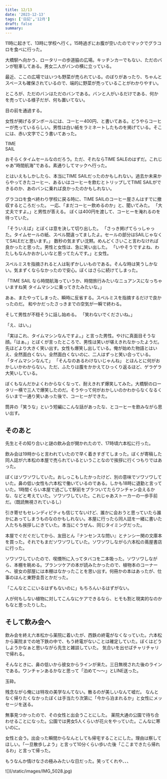 ```yaml
---
title: 12/13
date: '2023-12-13'
tags: ['日記','12月']
draft: false
summary: 
---
```

11時に起きて、13時に学校へ行く。15時過ぎにお腹が空いたのでマックでグラコロを食べに行った。

大橋駅へ向かう、ロータリーの歩道脇の広場。キッチンカーでもない、ただのバンが駐車してある。男女二人がバンの横に立っている。

最近、ここの広場ではいつも野菜が売られている。のぼりがあったり、ちゃんとスペースも確保されているので、端的に野菜が売っていることがわかりやすい。

ところが、ただのバンはただのバンである。バンと人がいるだけである、何かを売っている様子だが、何も置いてない。

目の前を通過する。

女性が掲げるダンボールには、コーヒー400円、と書いてある。どうやらコーヒーが売っているらしい。男性は白い紙をラミネートしたものを掲げている。そこには、赤い文字でこう書いてあった。

<div class="px-5 text-brorange text-bold">
	TIME <br />SAIL
</div>

おそらくタイムセールなのだろう。ただ、それならTIME SALEのはずだ。これじゃあ"時間航海"である。素通りしてマックへ行った。

とはいえもしかしたら、本当にTIME SAILだったのかもしれない。過去か未来からやってきたコーヒー、あるいはコーヒーを飲むとトリップしてTIME SAILができるのか、あのバンに乗れば良かったのかもしれない。

グラコロを食べ終わり学校に戻る時に、TIME SAILのコーヒー屋さんはすでに撤収するところだった。
一応、「まだコーヒー飲めるのか」と、聞いてみた。
「大丈夫ですよ。」と男性が答える。
ぼくは400円を渡して、コーヒーを淹れるのを待っていた。

「そういえば」とぼくは意を決して切り出した。
「さっき掲げてらっしゃった。タイムセールの紙、スペル間違ってましたよ。セールの部分はSAILじゃなくてSALEだと思います。」
数秒の気まずい沈黙。めんどくさいこと言わなければ良かったと思った。男性と女性は、急に笑い出した。
「いやそうですよね、わたしもなんかおかしいなと思ってたんです。」と女性。

スペルミスを指摘されると人は恥ずかしいものである。そんな時は笑うしかない。気まずくならなかったので安心。ぼくはさらに続けてしまった。

「TIME SAIL なら時間航海っていうか、時間旅行みたいなニュアンスになっちゃいますね笑 タイムマシンに乗ってきたみたいな。」

あぁ、またやってしまった、瞬時に反省する。スペルミスを指摘するだけで良かったのだ。
和やかだったさっきまでの空気が一瞬で終わる。

そして男性が不穏そうに話し始める。
「笑わないでくださいね。」

「え、はい。」

「実はこれ、タイムマシンなんですよ。」と言った男性。やけに真面目そうな顔。「はぁ。」とぼくが言ったところで、男性は笑いが堪えきれなかったようだ。先ほどより大きく笑い出す。女性も爆笑し出している。俺が始めた物語とはいえ、全然面白くない。全然面白くないのに、二人はずっと笑い合っている。
「タイムマシンなんて」
「そんなのあるわけないじゃんね」
とほんとに何がおかしいかわからない。ただ、ふたりは腹をかかえてひっくり返るほど、ゲラゲラ大笑いしている。

ぼくもなんだかよくわからなくなって、耐えきれず爆笑してみた。大橋駅のロータリー横で三人で爆笑したのだ。そうやって何がおかしいのかわからなくなるくらいまで一通り笑いあった後で、コーヒーができた。

筒井の「笑うな」という短編にこんな話があったな、とコーヒーを飲みながら思い出す。


## そのあと
先生とその知り合いと謎の飲み会が開かれたので、17時頃六本松に行った。

飲み会は19時からと言われていたので早く着きすぎてしまった。ぼくが寄稿した同人誌が六本松の本屋で売られているということなので挨拶に行くつもりではあった。

ぼくはソワソワしていた。おしっこもしたかったけど、別の意味でソワソワしていた。鼻の低い女性も六本松で働いているのである。しかも18時に退勤と言っていた。1時間くらい本屋で過ごして駅前をプラついてたらワンチャン会えるかな、などと考えていた。ソワソワしていた。これじゃあストーカーの一歩手前だ。（既読無視されているし）

引き寄せもセレンディピティも信じてないけど、誰かに会おうと思っていたら誰かにあってしまうものなのかもしれない。本屋に行ったら同人誌を一緒に書いた人たちも挨拶しにきていた。本当にぐうぜん、同じタイミングだった。

本屋でぐだぐだしてから、友田とん『ナンセンスな問い』とナンシー関の文庫本を買った。それでもまだソワソワしていた。ソワソワしながら六本松の蔦屋書店に行った。

ソワソワしていたので、喫煙所に入ってタバコを二本吸った。ソワソワしながら、本棚を眺める。プランツケアの本が読みたかったので、植物本のコーナーへ、彼女の部屋には本棚はなかったことを思い出す。何冊かの本はあったが、仕事のほんと東野圭吾とかだった。

「こんなとこにいるはずもないのに」もちろんいるはずがない。

人が何もしない植物に対してこんなにケアできるなら、ヒモも割と現実的なのかもなと思ったりした。

## そして飲み会へ
飲み会を終え六本松から薬院に着いたが、西鉄の終電がなくなっていた。六本松から薬院までの地下鉄の中で、もう終電がないことは確定していた。ぼくはどうしようかなぁと思いながら先生と雑談していた。
気合いを出せばチャリチャリで帰れる。

そんなときに、鼻の低いから彼女からラインが来た。三日無視された後のラインである。ワンチャンあるかなと思って「泊めて〜〜」とLINE送った。

玉砕。

残念ながら俺には特攻の美学なんてない。散るのが美しいなんて嘘だ。
なんとなく帰りたくなかったぼくは手当たり次第に「今から泊まれるか」と女性にメッセージを送る。

無事見つかったので、その女性と出会うことにした。
薬院大通の公園で待ち合わせることになった。公園では男女5人くらいが花火をやっていた。こんなに寒いのに。

女性と会う。出会った瞬間からなんとしても帰宅することにした。理由は察してほしい。「一旦散歩しよう」と言って10分くらい歩いた後「ここまできたら帰れるわ」と言って帰った。

もうなんか情けなさの極みみたいな日だった。笑ってくれや、、、

<div class="w-auto h-full">
    ![](/static/images/IMG_5028.jpg)
</div>


